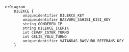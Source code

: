 ```mermaid
erDiagram
    DILEKCE {
        uniqueidentifier DILEKCE_KEY
		uniqueidentifier BASVURU_SAHIBI_KISI_KEY
        string GONDEREN_IP
        string DILEKCE_ICERIK
        int CEVAP_ISTEK_TURNO
        int GELIS_YOLU_TURNO
        uniqueidentifier VATANDAS_BASVURU_REFERANS_KEY
    }
```

